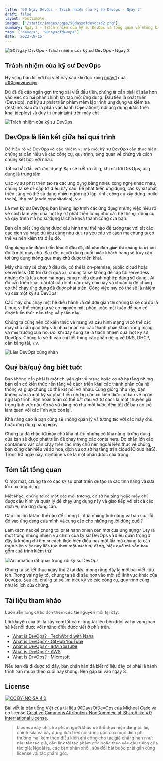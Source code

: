 ```yaml
---
title: '90 Ngày DevOps - Trách nhiệm của kỹ sư DevOps - Ngày 2'
draft: false
layout: PostSimple
images: ['/static/images/ogps/90daysofdevopsd2.png']
summary: Ngày 2 - Trách nhiệm của kỹ sư DevOps và tổng quan về những kiến thức/kỹ năng cần có để trở thành một kỹ sư DevOps tốt
tags: ['devops', '90daysofdevops']
date: '2022-09-15'
---
```


![90 Ngày DevOps - Trách nhiệm của kỹ sư DevOps - Ngày 2](/static/images/ogps/90daysofdevopsd2.png)

<TOCInline toc={props.toc} asDisclosure />

## Trách nhiệm của kỹ sư DevOps

Hy vọng bạn tới với bài viết này sau khi đọc xong [ngày 1](/blog/90-ngay-devops/ngay-1) của [#90ngàydevops](/tags/90daysofdevops)

Dù đã đề cập ngắn gọn trong bài viết đầu tiên, chúng ta cần phải đi sâu hơn vào việc có hai phần chính khi tạo một ứng dụng. Đầu tiên là phát triển (Develop), nơi kỹ sư phát triển phầm mềm lập trình ứng dụng và kiểm tra (test) nó. Sau đó là phần vận hành (Operations) nơi ứng dụng được triển khai (deploy) và duy trì (maintain) trên máy chủ.

![Trách nhiệm của kỹ sư DevOps](/static/images/assets/devops-meme1.png)

## DevOps là liên kết giữa hai quá trình

Để hiểu rõ về DevOps và các nhiệm vụ mà một kỹ sư DevOps cần thực hiện, chúng ta cần hiểu về các công cụ, quy trình, tổng quan về chúng và cách chúng kết hợp với nhau.

Tất cả bắt đầu với ứng dụng! Bạn sẽ biết rõ rằng, khi nói tới DevOps, ứng dụng là trung tâm.

Các kỹ sư phát triển tạo ra các ứng dụng bằng nhiều công nghệ khác nhau, chúng ta sẽ đề cập tới điều này sau. Để phát triển ứng dụng, các kỹ sư phát triển cũng có thể sử dụng nhiều ngôn ngữ lập trình, công cụ xây dựng (build tools), kho mã (code repositories), v.v.

Là một kỹ sư DevOps, bạn không lập trình các ứng dụng nhưng việc hiểu rõ về cách làm việc của một kỹ sư phát triển cũng như các hệ thống, công cụ và quy trình mà họ sử dụng là chìa khoá thành công của bạn.

Bạn cần biết ứng dụng được cấu hình như thế nào để tương tác với tất các các dịch vụ hoặc dữ liệu cũng như đưa ra yêu cầu về cách mà chúng ta có thể và nên kiểm tra điều đó.

Ứng dụng cần được triển khai ở đâu đó, để cho đơn giản thì chúng ta sẽ coi đó là một máy chủ. Sau đó, người dùng cuối hoặc khách hàng sẽ truy cập tới ứng dụng thông qua máy chủ được triển khai.

Máy chủ này sẽ chạy ở đâu đó, có thể là on-premise, public cloud hoặc serverless (OK tôi đã đi quá xa, chúng ta sẽ không đề cập tới serverless nhưng đó là lựa chọn mà ngày càng nhiều doanh nghiệp đang sử dụng). Ai đó cần triển khai, cài đặt cấu hình các máy chủ này và chuẩn bị để chúng có thể chạy ứng dụng đã được phát triển. Công việc này có thể sẽ là nhiệm vụ của một kỹ sư DevOps.

Các máy chủ chạy một hệ điều hành và để đơn giản thì chúng ta sẽ coi đó là Linux, vì thế chúng ta sẽ có nguyên một phần hoặc một tuần để bạn có được kiến thức nền tảng về phần này.

Chúng ta cũng nên có kiến thức về mạng và cấu hình mạng vì có thể các máy chủ cần giao tiếp với nhau hoặc với các thành phần khác trong mạng và môi trường của nó. Đôi khi đây cũng sẽ là trách nhiệm của một kỹ sư DevOps. Chúng ta sẽ đi vào chi tiết trong các phần riêng về DNS, DHCP, cân bằng tải, v.v.

![Làm DevOps cũng nhàn](/static/images/assets/devopscungnhan.png)

## Quý bà/quý ông biết tuốt

Bạn không cần phải là một chuyên gia về mạng hoặc cơ sở hạ tầng nhưng bạn cần có kiến thức nền tảng về cách triển khai các thành phần của hệ thống và giúp chúng có thể kết nối với nhau. Cũng giống như vậy, bạn không cần là một kỹ sư phát triển nhưng cần có kiến thức cơ bản về ngôn ngữ lập trình. Bạn hoàn toàn có thể bắt đầu với tư cách là một chuyên gia trong lĩnh vực nào đó và sử dụng nó như một bước đệm tốt để bạn có thể làm quen với các lĩnh vực còn lại.

Khả năng cao là bạn cũng sẽ không quản lý và tương tác với các máy chủ hoặc ứng dụng hàng ngày.

Chúng ta đã nhắc tới máy chủ khá nhiều nhưng có khả năng là ứng dụng của bạn sẽ được phát triển để chạy trong các containers. Do phần lớn các containers vẫn cần chạy trên các máy chủ nên ngoài kiến thức về chúng, bạn cũng cần hiểu về ảo hoá, dịch vụ cơ sở hạ tầng trên cloud (Cloud IaaS). Trong 90 ngày này, containers sẽ là một phần được chú trọng.

## Tóm tắt tổng quan

Ở một mặt, chúng ta có các kỹ sư phát triển để tạo ra các tính năng và sửa lỗi cho ứng dụng.

Mặt khác, chúng ta có một các môi trường, cơ sở hạ tầng hoặc máy chủ được cấu hình và quản lý để chạy ứng dụng này và giao tiếp với tất cả các dịch vụ mà ứng dụng cần.

Câu hỏi lớn là làm thế nào để chúng ta đưa những tính năng và bản sửa lỗi đó vào ứng dụng của mình và cung cấp cho những người dùng cuối?

Làm cách nào để chúng tôi phát hành phiên bản mới của ứng dụng? Đây là một trong những nhiệm vụ chính của kỹ sư DevOps và điều quan trọng ở đây là không chỉ tìm ra cách thực hiện điều này một lần mà chúng ta cần thực hiện việc này liên tục theo một cách tự động, hiệu quả mà vẫn bao gồm quá trình kiểm thử!

![Automation rất quan trọng với kỹ sư DevOps](/static/images/assets/devops-meme2.png)

Chúng ta sẽ kết thúc ngày thứ 2 tại đây. mong rằng đây là một bài viết hữu ích. Trong vài ngày tới, chúng ta sẽ đi sâu hơn vào một số lĩnh vực khác của DevOps. Sau đó, chúng ta sẽ tìm hiểu kỹ về các công cụ, quy trình cũng như lợi ích của chúng.

## Tài liệu tham khảo

Luôn sẵn lòng chào đón thêm các tài nguyên mới tại đây.

Lời khuyên của tôi là hãy xem tất cả những tài liệu bên dưới và hy vọng bạn sẽ kết nối được với những điều được viết ở phía trên.

- [What is DevOps? - TechWorld with Nana](https://www.youtube.com/watch?v=0yWAtQ6wYNM)
- [What is DevOps? - GitHub YouTube](https://www.youtube.com/watch?v=kBV8gPVZNEE)
- [What is DevOps? - IBM YouTube](https://www.youtube.com/watch?v=UbtB4sMaaNM)
- [What is DevOps? - AWS](https://aws.amazon.com/devops/what-is-devops/)
- [What is DevOps? - Microsoft](https://docs.microsoft.com/en-us/devops/what-is-devops)

Nếu bạn đã đi được tới đây, bạn chắn hẳn đã biết rõ liệu đây có phải là hành trình bạn muốn theo đuổi hay không. Hẹn gặp lại vào ngày 3.

## License

[![CC BY-NC-SA 4.0][cc-by-nc-sa-image]][cc-by-nc-sa]

Bài viết là bản tiếng Việt của tài liệu [90DaysOfDevOps](https://github.com/MichaelCade/90DaysOfDevOps/tree/main/Days) của [Micheal Cade](https://twitter.com/MichaelCade1) và có license [Creative Commons Attribution-NonCommercial-ShareAlike 4.0 International License][cc-by-nc-sa].

> License này chỉ cho phép người khác có thể thực hiện đăng tải lại, chỉnh sửa và xây dựng dựa trên nội dung gốc cho mục đích phi thương mại kèm theo điều kiện ghi công cho tác giả chẳng hạn như: nêu tên tác giả, dẫn link tới tác phẩm gốc hoặc theo yêu cầu riêng của tác giả;
> Ngoài ra, các bản phân phối, sửa đổi bắt buộc phải gắn cùng license với tác phẩm gốc.

[cc-by-nc-sa]: http://creativecommons.org/licenses/by-nc-sa/4.0/
[cc-by-nc-sa-image]: https://licensebuttons.net/l/by-nc-sa/4.0/88x31.png
[cc-by-nc-sa-shield]: https://img.shields.io/badge/License-CC%20BY--NC--SA%204.0-lightgrey.svg
